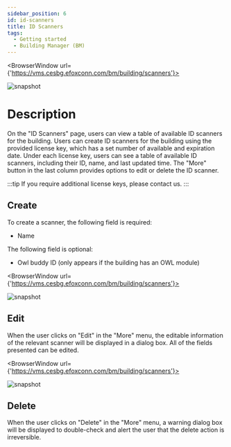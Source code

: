 ```yaml
---
sidebar_position: 6
id: id-scanners
title: ID Scanners
tags:
  - Getting started
  - Building Manager (BM)
---
```



<BrowserWindow url={'https://vms.cesbg.efoxconn.com/bm/building/scanners'}>

![snapshot](../../assets/bm/bm-id-scanners-zh-hant.png)

</BrowserWindow>

# Description

On the "ID Scanners" page, users can view a table of available ID scanners for the building. Users can create ID scanners for the building using the provided license key, which has a set number of available and expiration date. Under each license key, users can see a table of available ID scanners, including their ID, name, and last updated time. The "More" button in the last column provides options to edit or delete the ID scanner.

:::tip
If you require additional license keys, please contact us.
:::

## Create

To create a scanner, the following field is required:

- Name

The following field is optional:

- Owl buddy ID (only appears if the building has an OWL module)

<BrowserWindow url={'https://vms.cesbg.efoxconn.com/bm/building/scanners'}>

![snapshot](../../assets/bm/bm-create-id-scanner-zh-hant.png)

</BrowserWindow>

## Edit

When the user clicks on "Edit" in the "More" menu, the editable information of the relevant scanner will be displayed in a dialog box. All of the fields presented can be edited.

<BrowserWindow url={'https://vms.cesbg.efoxconn.com/bm/building/scanners'}>

![snapshot](../../assets/bm/bm-edit-id-scanner-zh-hant.png)

</BrowserWindow>

## Delete

When the user clicks on "Delete" in the "More" menu, a warning dialog box will be displayed to double-check and alert the user that the delete action is irreversible.
